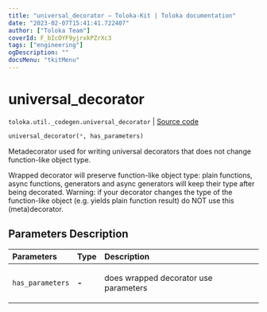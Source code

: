 ```yaml
---
title: "universal_decorator — Toloka-Kit | Toloka documentation"
date: "2023-02-07T15:41:41.722407"
author: ["Toloka Team"]
coverId: F_bIcOYF9yjrxkPZrXc3
tags: ["engineering"]
ogDescription: ""
docsMenu: "tkitMenu"
---
```


# universal_decorator
`toloka.util._codegen.universal_decorator` | [Source code](https://github.com/Toloka/toloka-kit/blob/v1.1.3/src/util/_codegen.py#L60)

```python
universal_decorator(*, has_parameters)
```

Metadecorator used for writing universal decorators that does not change function-like object type.

Wrapped decorator will preserve function-like object type: plain functions, async functions, generators and
async generators will keep their type after being decorated. Warning: if your decorator changes the
type of the function-like object (e.g. yields plain function result) do NOT use this (meta)decorator.

## Parameters Description

| Parameters | Type | Description |
| :----------| :----| :-----------|
`has_parameters`|**-**|<p>does wrapped decorator use parameters</p>